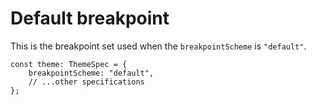
<Meta title="Foundations/Breakpoint/Default" />

# Default breakpoint

This is the breakpoint set used when the `breakpointScheme` is `"default"`.

```tsx
const theme: ThemeSpec = {
    breakpointScheme: "default",
    // ...other specifications
};
```

<BreakpointDisplay theme={LifeSGTheme} />
